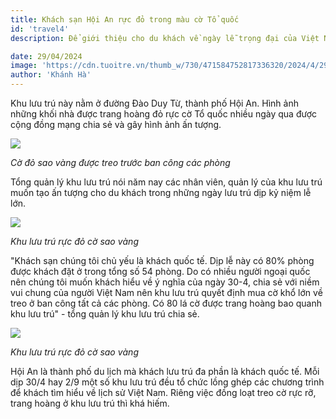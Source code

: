 ```yaml
---
title: Khách sạn Hội An rực đỏ trong màu cờ Tổ quốc
id: 'travel4'
description: Để giới thiệu cho du khách về ngày lễ trọng đại của Việt Nam, một khu lưu trú chuyên dòng khách quốc tế ở Hội An đã đồng loạt treo cờ ở tất cả các ban công trong dịp nghỉ lễ 30/4, 1/5.

date: 29/04/2024
image: 'https://cdn.tuoitre.vn/thumb_w/730/471584752817336320/2024/4/29/2-17143831984781571281281.jpg'
author: 'Khánh Hà'
---
```


Khu lưu trú này nằm ở đường Đào Duy Từ, thành phố Hội An. Hình ảnh những khối nhà được trang hoàng đỏ rực cờ Tổ quốc nhiều ngày qua được cộng đồng mạng chia sẻ và gây hình ảnh ấn tượng.

![](https://cdn.tuoitre.vn/thumb_w/730/471584752817336320/2024/4/29/2-17143831984781571281281.jpg)

_Cờ đỏ sao vàng được treo trước ban công các phòng_

Tổng quản lý khu lưu trú nói năm nay các nhân viên, quản lý của khu lưu trú muốn tạo ấn tượng cho du khách trong những ngày lưu trú dịp kỷ niệm lễ lớn.

![](https://cdn.tuoitre.vn/thumb_w/730/471584752817336320/2024/4/29/1-17143832497581089953254.jpg)

_Khu lưu trú rực đỏ cờ sao vàng_

"Khách sạn chúng tôi chủ yếu là khách quốc tế. Dịp lễ này có 80% phòng được khách đặt ở trong tổng số 54 phòng.
Do có nhiều người ngoại quốc nên chúng tôi muốn khách hiểu về ý nghĩa của ngày 30-4, chia sẻ với niềm vui chung của người Việt Nam nên khu lưu trú quyết định mua cờ khổ lớn về treo ở ban công tất cả các phòng. Có 80 lá cờ được trang hoàng bao quanh khu lưu trú" - tổng quản lý khu lưu trú chia sẻ.

![](https://cdn.tuoitre.vn/471584752817336320/2024/4/29/4-17143833628181047057063.jpg)

_Khu lưu trú rực đỏ cờ sao vàng_

Hội An là thành phố du lịch mà khách lưu trú đa phần là khách quốc tế. Mỗi dịp 30/4 hay 2/9 một số khu lưu trú đều tổ chức lồng ghép các chương trình để khách tìm hiểu về lịch sử Việt Nam.
Riêng việc đồng loạt treo cờ rực rỡ, trang hoàng ở khu lưu trú thì khá hiếm.
